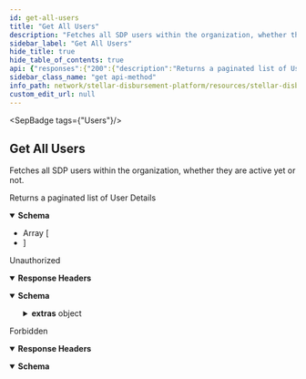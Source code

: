 ```yaml
---
id: get-all-users
title: "Get All Users"
description: "Fetches all SDP users within the organization, whether they are active yet or not."
sidebar_label: "Get All Users"
hide_title: true
hide_table_of_contents: true
api: {"responses":{"200":{"description":"Returns a paginated list of User Details","content":{"application/json":{"schema":{"type":"array","items":{"type":"object","properties":{"id":{"type":"string","example":"1736bed3-7b92-4760-8ff2-51fb08ee079f"},"first_name":{"type":"string","example":"John"},"last_name":{"type":"string","example":"Doe"},"email":{"type":"string"},"roles":{"type":"array","items":{"type":"string"}},"is_active":{"type":"boolean"}},"required":["id","first_name","last_name","email","roles","is_active"],"example":[{"id":"7a4c6555-1f73-49b3-a211-f95bd2b8ec90","first_name":"John","last_name":"Doe","email":"email@email.com","roles":["developer"],"is_active":true},{"id":"5f4df1dd-c84f-482a-84ad-541ffd46e75a","first_name":"Jane","last_name":"Doe","email":"email@email.com","roles":["financial_controller"],"is_active":false}]}}}}},"401":{"description":"Unauthorized","headers":{},"content":{"application/json":{"schema":{"type":"object","properties":{"error":{"type":"string"},"extras":{"type":"object","properties":{"status":{"type":"number"},"message":{"type":"string"}}}},"example":{"error":"Not authorized","extras":{"status":401,"message":"Not authorized"}}},"examples":{"response":{"value":{"error":"Not authorized","extras":{"status":401,"message":"Not authorized"}}}}}}},"403":{"description":"Forbidden","headers":{},"content":{"application/json":{"schema":{"type":"object","properties":{"error":{"type":"string"}},"example":{"error":"Forbidden"}},"examples":{"response":{"value":{"error":"Forbidden"}}}}}}},"operationId":"Get All Users","description":"Fetches all SDP users within the organization, whether they are active yet or not.","tags":["Users"],"security":[{"BearerAuth":[]}],"method":"get","path":"/users","securitySchemes":{"BearerAuth":{"type":"apiKey","name":"Authorization","in":"header","description":"JWT used for authentication, signed with an ES256 private key."},"BasicAuth":{"type":"http","scheme":"basic","description":"Basic HTTP Authentication with a base64-encoded string of 'ADMIN_ACCOUNT:ADMIN_API_KEY'."}},"info":{"title":"Stellar Disbursement Platform API","version":"","description":"The Stellar Disbursement Platform (SDP) is a tool built for organizations to make bulk payments to a group of recipients over the Stellar network. You can read more about using the SDP [here](https://developers.stellar.org/docs/category/use-the-stellar-disbursement-platform)."},"postman":{"name":"Get All Users","description":{"content":"Fetches all SDP users within the organization, whether they are active yet or not.","type":"text/plain"},"url":{"path":["users"],"host":["{{baseUrl}}"],"query":[],"variable":[]},"header":[{"key":"Accept","value":"application/json"}],"method":"GET","auth":{"type":"apikey","apikey":[{"type":"any","value":"Authorization","key":"key"},{"type":"any","value":"<API Key>","key":"value"},{"type":"any","value":"header","key":"in"}]}}}
sidebar_class_name: "get api-method"
info_path: network/stellar-disbursement-platform/resources/stellar-disbursement-platform-api
custom_edit_url: null
---
```



<SepBadge tags={"Users"}/>


## Get All Users



Fetches all SDP users within the organization, whether they are active yet or not.

<div><ApiTabs><TabItem label={"200"} value={"200"}><div>

Returns a paginated list of User Details

</div><div><MimeTabs schemaType={"response"}><TabItem label={"application/json"} value={"application/json"}><SchemaTabs><TabItem label={"Schema"} value={"Schema"}><details style={{}} data-collapsed={false} open={true}><summary style={{"textAlign":"left"}}><strong>Schema</strong></summary><div style={{"textAlign":"left","marginLeft":"1rem"}}></div><ul style={{"marginLeft":"1rem"}}><li><div style={{"fontSize":"var(--ifm-code-font-size)","opacity":"0.6","marginLeft":"-.5rem","paddingBottom":".5rem"}}>Array [</div></li><SchemaItem collapsible={false} name={"id"} required={true} schemaName={"string"} qualifierMessage={undefined} schema={{"type":"string","example":"1736bed3-7b92-4760-8ff2-51fb08ee079f"}}></SchemaItem><SchemaItem collapsible={false} name={"first_name"} required={true} schemaName={"string"} qualifierMessage={undefined} schema={{"type":"string","example":"John"}}></SchemaItem><SchemaItem collapsible={false} name={"last_name"} required={true} schemaName={"string"} qualifierMessage={undefined} schema={{"type":"string","example":"Doe"}}></SchemaItem><SchemaItem collapsible={false} name={"email"} required={true} schemaName={"string"} qualifierMessage={undefined} schema={{"type":"string"}}></SchemaItem><SchemaItem collapsible={false} name={"roles"} required={true} schemaName={"string[]"} qualifierMessage={undefined} schema={{"type":"array","items":{"type":"string"}}}></SchemaItem><SchemaItem collapsible={false} name={"is_active"} required={true} schemaName={"boolean"} qualifierMessage={undefined} schema={{"type":"boolean"}}></SchemaItem><li><div style={{"fontSize":"var(--ifm-code-font-size)","opacity":"0.6","marginLeft":"-.5rem"}}>]</div></li></ul></details></TabItem><TabItem label={"Example (from schema)"} value={"Example (from schema)"}><ResponseSamples responseExample={"[\n  [\n    {\n      \"id\": \"7a4c6555-1f73-49b3-a211-f95bd2b8ec90\",\n      \"first_name\": \"John\",\n      \"last_name\": \"Doe\",\n      \"email\": \"email@email.com\",\n      \"roles\": [\n        \"developer\"\n      ],\n      \"is_active\": true\n    },\n    {\n      \"id\": \"5f4df1dd-c84f-482a-84ad-541ffd46e75a\",\n      \"first_name\": \"Jane\",\n      \"last_name\": \"Doe\",\n      \"email\": \"email@email.com\",\n      \"roles\": [\n        \"financial_controller\"\n      ],\n      \"is_active\": false\n    }\n  ]\n]"} language={"json"}></ResponseSamples></TabItem></SchemaTabs></TabItem></MimeTabs></div></TabItem><TabItem label={"401"} value={"401"}><div>

Unauthorized

</div><details style={{"textAlign":"left","marginBottom":"1rem"}} data-collaposed={true} open={false}><summary style={{}}><strong>Response Headers</strong></summary><ul style={{"marginLeft":"1rem"}}></ul></details><div><MimeTabs schemaType={"response"}><TabItem label={"application/json"} value={"application/json"}><SchemaTabs><TabItem label={"Schema"} value={"Schema"}><details style={{}} data-collapsed={false} open={true}><summary style={{"textAlign":"left"}}><strong>Schema</strong></summary><div style={{"textAlign":"left","marginLeft":"1rem"}}></div><ul style={{"marginLeft":"1rem"}}><SchemaItem collapsible={false} name={"error"} required={false} schemaName={"string"} qualifierMessage={undefined} schema={{"type":"string"}}></SchemaItem><SchemaItem collapsible={true} className={"schemaItem"}><details style={{}}><summary style={{}}><strong>extras</strong><span style={{"opacity":"0.6"}}> object</span></summary><div style={{"marginLeft":"1rem"}}><SchemaItem collapsible={false} name={"status"} required={false} schemaName={"number"} qualifierMessage={undefined} schema={{"type":"number"}}></SchemaItem><SchemaItem collapsible={false} name={"message"} required={false} schemaName={"string"} qualifierMessage={undefined} schema={{"type":"string"}}></SchemaItem></div></details></SchemaItem></ul></details></TabItem><TabItem label={"Example (from schema)"} value={"Example (from schema)"}><ResponseSamples responseExample={"{\n  \"error\": \"Not authorized\",\n  \"extras\": {\n    \"status\": 401,\n    \"message\": \"Not authorized\"\n  }\n}"} language={"json"}></ResponseSamples></TabItem><TabItem label={"response"} value={"response"}><ResponseSamples responseExample={"{\n  \"error\": \"Not authorized\",\n  \"extras\": {\n    \"status\": 401,\n    \"message\": \"Not authorized\"\n  }\n}"} language={"json"}></ResponseSamples></TabItem></SchemaTabs></TabItem></MimeTabs></div></TabItem><TabItem label={"403"} value={"403"}><div>

Forbidden

</div><details style={{"textAlign":"left","marginBottom":"1rem"}} data-collaposed={true} open={false}><summary style={{}}><strong>Response Headers</strong></summary><ul style={{"marginLeft":"1rem"}}></ul></details><div><MimeTabs schemaType={"response"}><TabItem label={"application/json"} value={"application/json"}><SchemaTabs><TabItem label={"Schema"} value={"Schema"}><details style={{}} data-collapsed={false} open={true}><summary style={{"textAlign":"left"}}><strong>Schema</strong></summary><div style={{"textAlign":"left","marginLeft":"1rem"}}></div><ul style={{"marginLeft":"1rem"}}><SchemaItem collapsible={false} name={"error"} required={false} schemaName={"string"} qualifierMessage={undefined} schema={{"type":"string"}}></SchemaItem></ul></details></TabItem><TabItem label={"Example (from schema)"} value={"Example (from schema)"}><ResponseSamples responseExample={"{\n  \"error\": \"Forbidden\"\n}"} language={"json"}></ResponseSamples></TabItem><TabItem label={"response"} value={"response"}><ResponseSamples responseExample={"{\n  \"error\": \"Forbidden\"\n}"} language={"json"}></ResponseSamples></TabItem></SchemaTabs></TabItem></MimeTabs></div></TabItem></ApiTabs></div>
